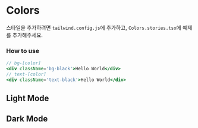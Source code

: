 

<Meta title='Foundations/Colors' />

# Colors

스타일을 추가하려면 `tailwind.config.js`에 추가하고, `Colors.stories.tsx`에 예제를 추가해주세요.

### How to use

```jsx
// bg-[color]
<div className='bg-black'>Hello World</div>
// text-[color]
<div className='text-black'>Hello World</div>
```

## Light Mode

<Canvas of={Colors.Light} />

## Dark Mode

<Canvas of={Colors.Dark} />
